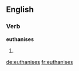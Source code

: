 ==English==

===Verb===
'''euthanises'''

# {{en-third-person singular of|euthanise}}

[[de:euthanises]]
[[fr:euthanises]]